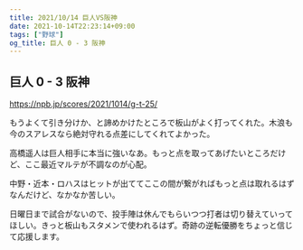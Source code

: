 ```yaml
---
title: 2021/10/14 巨人VS阪神
date: 2021-10-14T22:23:14+09:00
tags: ["野球"]
og_title: 巨人 0 - 3 阪神
---
```


## 巨人 0 - 3 阪神

https://npb.jp/scores/2021/1014/g-t-25/


もうよくて引き分けか、と諦めかけたところで板山がよく打ってくれた。木浪も今のスアレスなら絶対守れる点差にしてくれてよかった。

高橋遥人は巨人相手に本当に強いなあ。もっと点を取ってあげたいところだけど、ここ最近マルテが不調なのが心配。

中野・近本・ロハスはヒットが出ててここの間が繋がればもっと点は取れるはずなんだけど、なかなか苦しい。

日曜日まで試合がないので、投手陣は休んでもらいつつ打者は切り替えていってほしい。きっと板山もスタメンで使われるはず。奇跡の逆転優勝をちょっと信じて応援します。